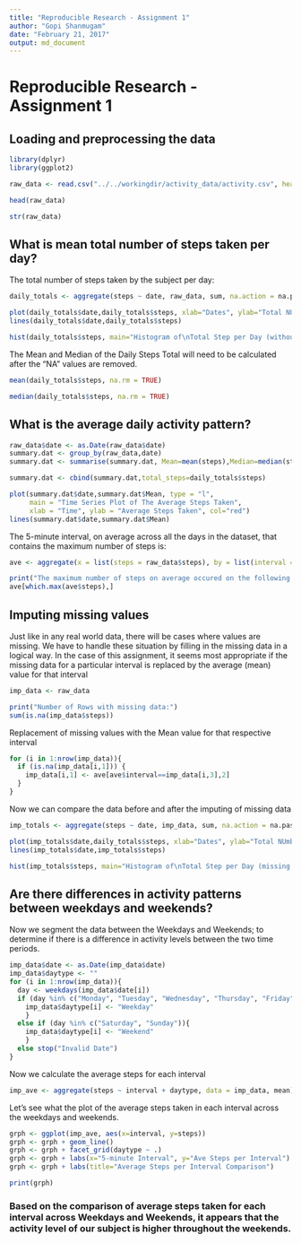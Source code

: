 ```yaml
---
title: "Reproducible Research - Assignment 1"
author: "Gopi Shanmugam"
date: "February 21, 2017"
output: md_document
---
```


# Reproducible Research - Assignment 1

## Loading and preprocessing the data

```r
library(dplyr)
library(ggplot2)

raw_data <- read.csv("../../workingdir/activity_data/activity.csv", header = TRUE, sep = ",")

head(raw_data)
```

```r
str(raw_data)
```

## What is mean total number of steps taken per day?

The total number of steps taken by the subject per day:

```r
daily_totals <- aggregate(steps ~ date, raw_data, sum, na.action = na.pass)

plot(daily_totals$date,daily_totals$steps, xlab="Dates", ylab="Total NUmber of Steps", main="Total Number of Steps taken each day")
lines(daily_totals$date,daily_totals$steps)

hist(daily_totals$steps, main="Histogram of\nTotal Step per Day (without missing data)", xlab="Total Steps per Day", col = "green", border = "white")
```

The Mean and Median of the Daily Steps Total will need to be calculated after the "NA" values are removed.

```r
mean(daily_totals$steps, na.rm = TRUE)
```

```r
median(daily_totals$steps, na.rm = TRUE)
```
        
## What is the average daily activity pattern?

```r
raw_data$date <- as.Date(raw_data$date)
summary.dat <- group_by(raw_data,date) 
summary.dat <- summarise(summary.dat, Mean=mean(steps),Median=median(steps),Min=min(steps),Max=max(steps))

summary.dat <- cbind(summary.dat,total_steps=daily_totals$steps)

plot(summary.dat$date,summary.dat$Mean, type = "l", 
     main = "Time Series Plot of The Average Steps Taken", 
     xlab = "Time", ylab = "Average Steps Taken", col="red")
lines(summary.dat$date,summary.dat$Mean)
```

The 5-minute interval, on average across all the days in the dataset, that contains the maximum number of steps is:

```r
ave <- aggregate(x = list(steps = raw_data$steps), by = list(interval = raw_data$interval), FUN = mean, na.rm = TRUE)

print("The maximum number of steps on average occured on the following Interval:")
ave[which.max(ave$steps),]
```

## Imputing missing values

Just like in any real world data, there will be cases where values are missing. We have to handle these situation by filling in the missing data in a logical way. In the case of this assignment, it seems most appropriate if the missing data for a particular interval is replaced by the average (mean) value for that interval

```r
imp_data <- raw_data

print("Number of Rows with missing data:")
sum(is.na(imp_data$steps))
```

Replacement of missing values with the Mean value for that respective interval

```r
for (i in 1:nrow(imp_data)){
  if (is.na(imp_data[i,1])) {
    imp_data[i,1] <- ave[ave$interval==imp_data[i,3],2]
  }
}
```

Now we can compare the data before and after the imputing of missing data

```r
imp_totals <- aggregate(steps ~ date, imp_data, sum, na.action = na.pass)

plot(imp_totals$date,daily_totals$steps, xlab="Dates", ylab="Total NUmber of Steps", main="Total Number of Steps taken each day")
lines(imp_totals$date,imp_totals$steps)

hist(imp_totals$steps, main="Histogram of\nTotal Step per Day (missing data replced)", xlab="Total Steps per Day", col = "blue", border = "white")
```

## Are there differences in activity patterns between weekdays and weekends?

Now we segment the data between the Weekdays and Weekends; to determine if there is a difference in activity levels between the two time periods.

```r
imp_data$date <- as.Date(imp_data$date)
imp_data$daytype <- ""
for (i in 1:nrow(imp_data)){
  day <- weekdays(imp_data$date[i])
  if (day %in% c("Monday", "Tuesday", "Wednesday", "Thursday", "Friday")) {
    imp_data$daytype[i] <- "Weekday"
    }
  else if (day %in% c("Saturday", "Sunday")){
    imp_data$daytype[i] <- "Weekend"
    }
  else stop("Invalid Date")
}
```

Now we calculate the average steps for each interval

```r
imp_ave <- aggregate(steps ~ interval + daytype, data = imp_data, mean)
```

Let's see what the plot of the average steps taken in each interval across the weekdays and weekends.

```r
grph <- ggplot(imp_ave, aes(x=interval, y=steps))
grph <- grph + geom_line()
grph <- grph + facet_grid(daytype ~ .)
grph <- grph + labs(x="5-minute Interval", y="Ave Steps per Interval")
grph <- grph + labs(title="Average Steps per Interval Comparison")

print(grph)
```

### Based on the comparison of average steps taken for each interval across Weekdays and Weekends, it appears that the **activity level of our subject is higher throughout the weekends.** 